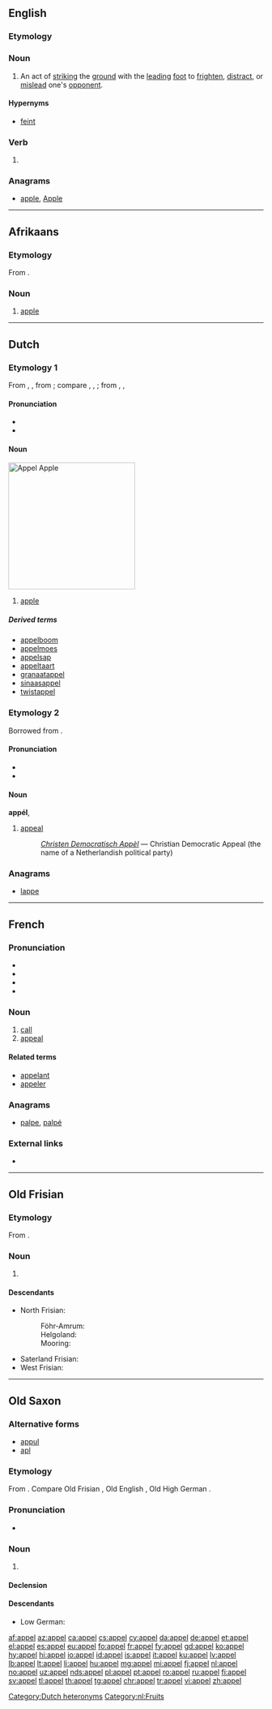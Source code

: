 {{also|appèl}}
==English==

===Etymology===
{{rfe|lang=en}}

===Noun===
{{en-noun}}

# {{context|fencing|lang=en}} An act of [[strike|striking]] the [[ground]] with the [[lead]]ing [[foot]] to [[frighten]], [[distract]], or [[mislead]] one's [[opponent]].

====Hypernyms====
* {{sense|fencing}} [[feint]]

===Verb===
{{en-verb}}

# {{obsolete spelling of|appeal|lang=en}}

===Anagrams===
* [[apple#English|apple]], [[Apple#English|Apple]]

----

==Afrikaans==

===Etymology===
From {{etyl|nl|af}} {{term|appel||lang=nl}}.

===Noun===
{{af-noun|s|appeltjie}}

# [[apple]]

----

==Dutch==
{{wikipedia|lang=nl}}

===Etymology 1===
From {{etyl|odt|nl}} {{m|odt|*appel}}, {{m|odt|*appul}}, from {{etyl|gem-pro|nl}} {{m|gem-pro|*aplaz}}; compare {{etyl|fy|-}} {{m|fy|apel}}, {{etyl|en|-}} {{m|en|apple}}, {{etyl|de|-}} {{term|apfel}}; from {{etyl|ine-pro|nl}} {{m|ine-pro|*abel-}}, {{m|ine-pro|*h₂ébl̥}}, {{m|ine-pro|*h₂ebōl||apple, apple-tree}}

====Pronunciation====
* {{audio|Nl-appel.ogg|audio|lang=nl}}
* {{IPA|/ˈɑpəl/|lang=nl}}

====Noun====
[[Image:Appel Zoete Ermgaard.jpg|thumb|250px|''Appel''<br>Apple]]
{{nl-noun|m|-s|pl2=-@en|appeltje}}

# [[apple]]

=====Derived terms=====
{{top4}}
* [[appelboom]]
* [[appelmoes]]
* [[appelsap]]
* [[appeltaart]]
* [[granaatappel]]
* [[sinaasappel]]
* [[twistappel]]
{{bottom}}

===Etymology 2===
Borrowed from {{etyl|fr|nl}}.

====Pronunciation====
* {{IPA|/ɑˈpɛl/|lang=nl}}
* {{audio|Nl-appél.ogg|Audio|lang=nl}}

====Noun====
'''appél''', {{nl-noun|n|-s|appelletje}}

# [[appeal]]
#: ''[[w:nl:Christen Democratisch Appèl|Christen Democratisch Appèl]]'' &mdash; Christian Democratic Appeal (the name of a Netherlandish political party)

===Anagrams===
* [[lappe#Dutch|lappe]]

[[Category:Dutch heteronyms]]
[[Category:nl:Fruits]]

----

==French==

===Pronunciation===
* {{IPA|/a.pɛl/|lang=fr}}
* {{audio|Fr-appel.ogg|Audio (France, Paris)|lang=fr}}
* {{rhymes|ɛl|lang=fr}}
* {{homophones|appelle|appellent|appelles|appels|lang=fr}}

===Noun===
{{fr-noun|m}}

# [[call]]
# [[appeal]]

====Related terms====
* [[appelant]]
* [[appeler]]

===Anagrams===
* [[palpe#French|palpe]], [[palpé#French|palpé]]

===External links===
* {{R:TLFi}}

----

==Old Frisian==

===Etymology===
From {{etyl|gem-pro|ofs}} {{m|gem-pro|*aplaz}}.

===Noun===
{{ofs-noun|m}}

# {{l|en|apple}}

====Descendants====
* North Frisian:
*: Föhr-Amrum: {{l|frr|aapel}}
*: Helgoland: {{l|frr|Oapel}}
*: Mooring: {{l|frr|ååpel}}
* Saterland Frisian: {{l|stq|}}
* West Frisian: {{l|fy|appel}}

----

==Old Saxon==

===Alternative forms===
* [[appul]]
* [[apl]]

===Etymology===
From {{etyl|gem-pro|osx}} {{m|gem-pro|*aplaz}}. Compare Old Frisian {{term|appel|lang=ofs}}, Old English {{term|æppel|lang=ang}}, Old High German {{term|apful|lang=goh}}.

===Pronunciation===
* {{IPA|/ˈa.pel/|lang=osx}}

===Noun===
{{osx-noun|m}}

# {{l|en|apple}}

====Declension====
{{rfinfl|osx|noun}}

====Descendants====
* Low German: {{l|nds|Appel}}

[[af:appel]]
[[az:appel]]
[[ca:appel]]
[[cs:appel]]
[[cy:appel]]
[[da:appel]]
[[de:appel]]
[[et:appel]]
[[el:appel]]
[[es:appel]]
[[eu:appel]]
[[fo:appel]]
[[fr:appel]]
[[fy:appel]]
[[gd:appel]]
[[ko:appel]]
[[hy:appel]]
[[hi:appel]]
[[io:appel]]
[[id:appel]]
[[is:appel]]
[[it:appel]]
[[ku:appel]]
[[lv:appel]]
[[lb:appel]]
[[lt:appel]]
[[li:appel]]
[[hu:appel]]
[[mg:appel]]
[[mi:appel]]
[[fj:appel]]
[[nl:appel]]
[[no:appel]]
[[uz:appel]]
[[nds:appel]]
[[pl:appel]]
[[pt:appel]]
[[ro:appel]]
[[ru:appel]]
[[fi:appel]]
[[sv:appel]]
[[tl:appel]]
[[th:appel]]
[[tg:appel]]
[[chr:appel]]
[[tr:appel]]
[[vi:appel]]
[[zh:appel]]